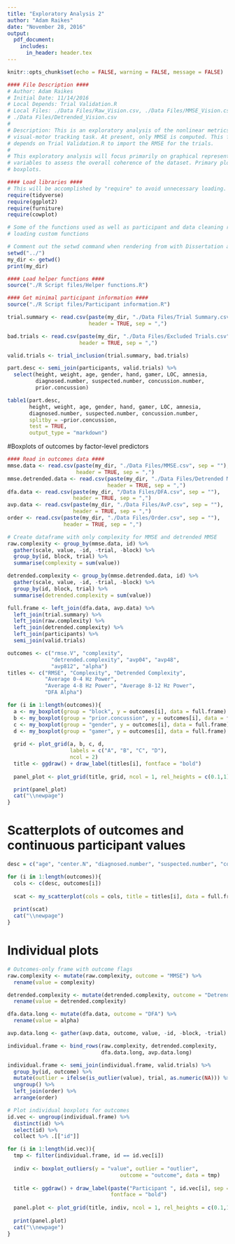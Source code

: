 ```yaml
---
title: "Exploratory Analysis 2"
author: "Adam Raikes"
date: "November 28, 2016"
output: 
  pdf_document:
    includes:
      in_header: header.tex
---
```

```r
knitr::opts_chunk$set(echo = FALSE, warning = FALSE, message = FALSE)
```

```r
#### File Description ####
# Author: Adam Raikes
# Initial Date: 11/14/2016
# Local Depends: Trial Validation.R
# Local Files: ./Data Files/Raw_Vision.csv, ./Data Files/MMSE_Vision.csv,
# ./Data Files/Detrended_Vision.csv
#
# Description: This is an exploratory analysis of the nonlinear metrics for the
# visual-motor tracking task. At present, only MMSE is computed. This file
# depends on Trial Validation.R to import the RMSE for the trials.
#
# This exploratory analysis will focus primarily on graphical representations of
# variables to assess the overall coherence of the dataset. Primary plots will be
# boxplots.
```


```r
#### Load libraries ####
# This will be accomplished by "require" to avoid unnecessary loading.
require(tidyverse)
require(ggplot2)
require(furniture)
require(cowplot)
```

```r
# Some of the functions used as well as participant and data cleaning require
# loading custom functions

# Comment out the setwd command when rendering from with Dissertation analyses.R.
setwd("../")
my_dir <- getwd()
print(my_dir)

#### Load helper functions ####
source("./R Script files/Helper functions.R")

#### Get minimal participant information ####
source("./R Script files/Participant information.R")
```

```r
trial.summary <- read.csv(paste(my_dir, "./Data Files/Trial Summary.csv", sep = ""),
                          header = TRUE, sep = ",")

bad.trials <- read.csv(paste(my_dir, "./Data Files/Excluded Trials.csv", sep = ""),
                       header = TRUE, sep = ",")

valid.trials <- trial_inclusion(trial.summary, bad.trials)
```


```r
part.desc <- semi_join(participants, valid.trials) %>%
  select(height, weight, age, gender, hand, gamer, LOC, amnesia,
         diagnosed.number, suspected.number, concussion.number,
         prior.concussion)

table1(part.desc, 
       height, weight, age, gender, hand, gamer, LOC, amnesia,
       diagnosed.number, suspected.number, concussion.number,
       splitby = ~prior.concussion,
       test = TRUE,
       output_type = "markdown")
```

\newpage

\center

#Boxplots of outcomes by factor-level predictors

\newpage
\blandscape

```r
#### Read in outcomes data ####
mmse.data <- read.csv(paste(my_dir, "./Data Files/MMSE.csv", sep = ""),
                      header = TRUE, sep = ",")
mmse.detrended.data <- read.csv(paste(my_dir, "./Data Files/Detrended MMSE.csv", sep = ""),
                                header = TRUE, sep = ",")
dfa.data <- read.csv(paste(my_dir, "/Data Files/DFA.csv", sep = ""),
                     header = TRUE, sep = ",")
avp.data <- read.csv(paste(my_dir, "./Data Files/AvP.csv", sep = ""),
                     header = TRUE, sep = ",")
order <- read.csv(paste(my_dir, "./Data Files/Order.csv", sep = ""),
                  header = TRUE, sep = ",")

# Create dataframe with only complexity for MMSE and detrended MMSE
raw.complexity <- group_by(mmse.data, id) %>%
  gather(scale, value, -id, -trial, -block) %>%
  group_by(id, block, trial) %>%
  summarise(complexity = sum(value))

detrended.complexity <- group_by(mmse.detrended.data, id) %>%
  gather(scale, value, -id, -trial, -block) %>%
  group_by(id, block, trial) %>%
  summarise(detrended.complexity = sum(value))
```


```r
full.frame <- left_join(dfa.data, avp.data) %>%
  left_join(trial.summary) %>%
  left_join(raw.complexity) %>%
  left_join(detrended.complexity) %>%
  left_join(participants) %>%
  semi_join(valid.trials)
```

```r
outcomes <- c("rmse.V", "complexity",
              "detrended.complexity", "avp04", "avp48", 
              "avp812", "alpha")
titles <- c("RMSE", "Complexity", "Detrended Complexity",
            "Average 0-4 Hz Power",
            "Average 4-8 Hz Power", "Average 8-12 Hz Power",
            "DFA Alpha")

for (i in 1:length(outcomes)){
  a <- my_boxplot(group = "block", y = outcomes[i], data = full.frame)
  b <- my_boxplot(group = "prior.concussion", y = outcomes[i], data = full.frame)
  c <- my_boxplot(group = "gender", y = outcomes[i], data = full.frame)
  d <- my_boxplot(group = "gamer", y = outcomes[i], data = full.frame)
  
  grid <- plot_grid(a, b, c, d,
                    labels = c("A", "B", "C", "D"),
                    ncol = 2)
  title <- ggdraw() + draw_label(titles[i], fontface = "bold")
  
  panel_plot <- plot_grid(title, grid, ncol = 1, rel_heights = c(0.1,1))

  print(panel_plot)
  cat("\\newpage")
}
```
\elandscape

\center

# Scatterplots of outcomes and continuous participant values

\newpage
\blandscape

```r
desc = c("age", "center.N", "diagnosed.number", "suspected.number", "concussion.number")

for (i in 1:length(outcomes)){
  cols <- c(desc, outcomes[i])
  
  scat <- my_scatterplot(cols = cols, title = titles[i], data = full.frame)
  
  print(scat)
  cat("\\newpage")
}
```

\elandscape

\center

# Individual plots

\newpage
\blandscape

```r
# Outcomes-only frame with outcome flags
raw.complexity <- mutate(raw.complexity, outcome = "MMSE") %>%
  rename(value = complexity)

detrended.complexity <- mutate(detrended.complexity, outcome = "Detrended MMSE") %>%
  rename(value = detrended.complexity)

dfa.data.long <- mutate(dfa.data, outcome = "DFA") %>%
  rename(value = alpha)

avp.data.long <- gather(avp.data, outcome, value, -id, -block, -trial)

individual.frame <- bind_rows(raw.complexity, detrended.complexity, 
                              dfa.data.long, avp.data.long)

individual.frame <- semi_join(individual.frame, valid.trials) %>%
  group_by(id, outcome) %>%
  mutate(outlier = ifelse(is_outlier(value), trial, as.numeric(NA))) %>%
  ungroup() %>%
  left_join(order) %>%
  arrange(order)
```

```r
# Plot individual boxplots for outcomes
id.vec <- ungroup(individual.frame) %>% 
  distinct(id) %>% 
  select(id) %>%
  collect %>% .[["id"]]

for (i in 1:length(id.vec)){
  tmp <- filter(individual.frame, id == id.vec[i])
  
  indiv <- boxplot_outliers(y = "value", outlier = "outlier",
                                    outcome = "outcome", data = tmp)
  
  title <- ggdraw() + draw_label(paste("Participant ", id.vec[i], sep = ""),
                                 fontface = "bold")
  
  panel.plot <- plot_grid(title, indiv, ncol = 1, rel_heights = c(0.1,1))
  
  print(panel.plot)
  cat("\\newpage")
}
```

\elandscape


